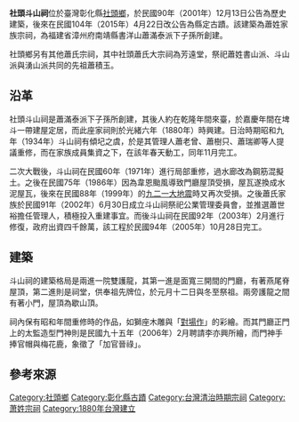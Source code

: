 {{Tw monument
|name=社頭斗山祠
|formername=
|image = Dou Shan Temple, Shetou, Changhua (Taiwan).jpg
|imagename=
|othername=
|formalname=
|level=縣定古蹟
|class= 祠堂
|time= {{QIN}}光緒六年（1880年）
|material= 
| pushpin_map =Taiwan Changhua
|location={{TWN}}[[彰化縣|彰化縣]][[社頭鄉|社頭鄉]]埤斗村<br/>清興路19號
| coordinates =  {{Coord|23.882953|120.604925|display=inline,title}}
|cost=
|website=
}}
'''社頭斗山祠'''位於臺灣彰化縣[[社頭鄉|社頭鄉]]，於民國90年（2001年）12月13日公告為歷史建築{{R|文}}，後來在民國104年（2015年）4月22日改公告為縣定古蹟{{R|文 2}}。該建築為蕭姓家族宗祠，為福建省漳州府南靖縣書洋山蕭滿泰派下子孫所創建{{R|彰}}。

社頭鄉另有其他蕭氏宗祠，其中社頭蕭氏大宗祠為芳遠堂，祭祀蕭姓書山派、斗山派與湧山派共同的先祖蕭積玉{{R|彰}}。

== 沿革 ==
社頭斗山祠是蕭滿泰派下子孫所創建，其後人約在乾隆年間來臺，於嘉慶年間在埤斗一帶建屋定居，而此座家祠則於光緒六年（1880年）時興建{{R|彰}}。日治時期昭和九年（1934年）斗山祠有傾圮之虞，於是其管理人蕭老曾、蕭樹只、蕭瑞卿等人提議重修，而在家族成員集資之下，在該年春天動工，同年11月完工{{R|彰}}。

二次大戰後，斗山祠在民國60年（1971年）進行局部重修，過水廊改為鋼筋混擬土{{R|彰}}。之後在民國75年（1986年）因為韋恩颱風導致門廳屋頂受損，屋瓦遂換成水泥屋瓦，後來在民國88年（1999年）的[[九二一大地震|九二一大地震]]時又再次受損{{R|彰}}。之後蕭氏家族於民國91年（2002年）6月30日成立斗山祠祭祀公業管理委員會，並推選蕭世裕擔任管理人，積極投入重建事宜{{R|文 2}}。而後斗山祠在民國92年（2003年）2月進行修復，政府出資四千餘萬，該工程於民國94年（2005年）10月28日完工{{R|彰}}{{R|文 2}}。

== 建築 ==
斗山祠的建築格局是兩進一院雙護龍，其第一進是面寬三開間的門廳，有著燕尾脊屋頂，第二進則是祠堂，供奉祖先牌位，於元月十二日與冬至祭祖{{R|彰}}。兩旁護龍之間有著小門，屋頂為歇山頂{{R|彰}}。

祠內保有昭和年間重修時的作品，如獅座木雕與「[[對場作|對場作]]」的彩繪{{R|彰}}。而其門廳正門上的太監造型門神則是民國九十五年（2006年）2月聘請李亦興所繪，而門神手捧官帽與梅花鹿，象徵了「加官晉祿」{{R|彰}}。

== 參考來源 ==
{{Reflist|refs=
<ref name="文">{{Cite web |url=http://www.hach.gov.tw/hach/frontsite/cultureassets/caseBasicInfoAction.do?method=doViewCaseBasicInfo&caseId=NA09602000653&version=1&assetsClassifyId=1.2&menuId=310&siteId=101 |language=zh-tw |title=社頭斗山祠 |publisher=行政院文化建設委員會文化資產總管理處籌備處 |accessdate=2011-10-16 }}{{Dead link|date=2018-04 |bot=InternetArchiveBot |fix-attempted=yes }}</ref>
<ref name="文 2">{{Cite web |url=https://nchdb.boch.gov.tw/assets/overview/monument/20150422000001 |language=zh-tw |title=社頭斗山祠 |publisher=文化部文化資產局 |accessdate=2018-07-01 |archive-date=2018-04-16 |archive-url=https://web.archive.org/web/20180416202145/https://nchdb.boch.gov.tw/assets/overview/monument/20150422000001 |dead-url=no }}</ref>
<ref name="彰">{{Cite book|author=陳仕賢 |title=《彰化縣古蹟與歷史建築導覽手冊》 |publisher=彰化縣文化局 |location=彰化縣彰化市 |isbn=978-986-00-7483-3 |pages=202、203頁 |date=2006-11}}</ref>
}}

{{彰化縣文化資產}}

[[Category:社頭鄉|Category:社頭鄉]]
[[Category:彰化縣古蹟|Category:彰化縣古蹟]]
[[Category:台灣清治時期宗祠|Category:台灣清治時期宗祠]]
[[Category:萧姓宗祠|Category:萧姓宗祠]]
[[Category:1880年台灣建立|Category:1880年台灣建立]]
